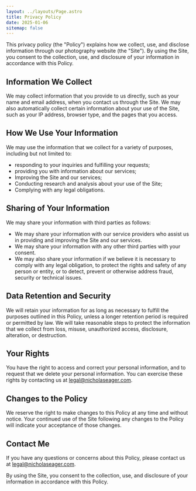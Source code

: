 ```yaml
---
layout: ../layouts/Page.astro
title: Privacy Policy
date: 2025-01-06
sitemap: false
---
```


This privacy policy (the "Policy") explains how we collect, use, and disclose information through our photography website (the "Site"). By using the Site, you consent to the collection, use, and disclosure of your information in accordance with this Policy.

## Information We Collect

We may collect information that you provide to us directly, such as your name and email address, when you contact us through the Site. We may also automatically collect certain information about your use of the Site, such as your IP address, browser type, and the pages that you access.

## How We Use Your Information

We may use the information that we collect for a variety of purposes, including but not limited to:

- responding to your inquiries and fulfilling your requests;
- providing you with information about our services;
- Improving the Site and our services;
- Conducting research and analysis about your use of the Site;
- Complying with any legal obligations.

## Sharing of Your Information

We may share your information with third parties as follows:

- We may share your information with our service providers who assist us in providing and improving the Site and our services.
- We may share your information with any other third parties with your consent.
- We may also share your information if we believe it is necessary to comply with any legal obligation, to protect the rights and safety of any person or entity, or to detect, prevent or otherwise address fraud, security or technical issues.

## Data Retention and Security

We will retain your information for as long as necessary to fulfill the purposes outlined in this Policy, unless a longer retention period is required or permitted by law. We will take reasonable steps to protect the information that we collect from loss, misuse, unauthorized access, disclosure, alteration, or destruction.

## Your Rights

You have the right to access and correct your personal information, and to request that we delete your personal information. You can exercise these rights by contacting us at legal@nicholaseager.com.

## Changes to the Policy

We reserve the right to make changes to this Policy at any time and without notice. Your continued use of the Site following any changes to the Policy will indicate your acceptance of those changes.

## Contact Me

If you have any questions or concerns about this Policy, please contact us at legal@nicholaseager.com.

By using the Site, you consent to the collection, use, and disclosure of your information in accordance with this Policy.
